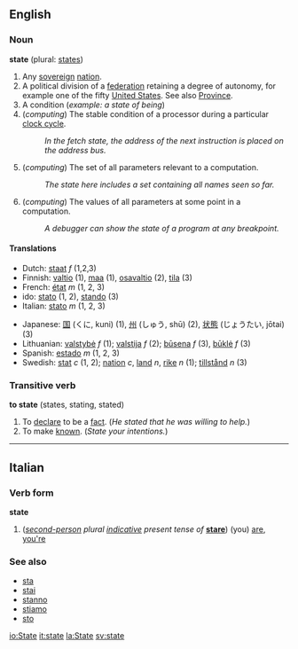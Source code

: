 ==English==
===Noun===
'''state''' (plural: [[states]])

#Any [[sovereign]] [[nation]].
#A political division of a [[federation]] retaining a degree of autonomy, for example one of the fifty [[United States]].  See also [[Province]].
#A condition (''example: a state of being'')
# (''computing'') The stable condition of a processor during a particular [[clock cycle]].
#: ''In the fetch state, the address of the next instruction is placed on the address bus.''
# (''computing'') The set of all parameters relevant to a computation.
#: ''The state here includes a set containing all names seen so far.''
# (''computing'') The values of all parameters at some point in a computation.
#: ''A debugger can show the state of a program at any breakpoint.''

====Translations====
{{top}}
<!--languages from A to I go here-->
*Dutch: [[staat]] ''f'' (1,2,3)
*Finnish: [[valtio]] (1), [[maa]] (1), [[osavaltio]] (2), [[tila]] (3)
*French: [[état]] ''m'' (1, 2, 3)
*ido: [[stato]] (1, 2), [[stando]] (3)
*Italian: [[stato]] ''m'' (1, 2, 3)
{{mid}}
<!--languages from J to Z go here-->
*Japanese: [[国]] (くに, kuni) (1), [[州]] (しゅう, shū) (2), [[状態]] (じょうたい, jōtai) (3)
*Lithuanian: [[valstybė]] ''f'' (1); [[valstija]] ''f'' (2); [[būsena]] ''f'' (3), [[būklė]] ''f'' (3)
*Spanish: [[estado]] ''m'' (1, 2, 3)
*Swedish: [[stat]] ''c'' (1, 2); [[nation]] ''c'', [[land]] ''n'', [[rike]] ''n'' (1); [[tillstånd]] ''n'' (3)
{{bottom}}


===Transitive verb===
'''to state''' (states, stating, stated)

#To [[declare]] to be a [[fact]].  (''He stated that he was willing to help.'')
#To make [[known]].  (''State your intentions.'')

----
==Italian==
===Verb form===
'''state'''

#(''[[second-person]] plural [[indicative]] present tense of'' '''[[stare#Italian|stare]]''') (you) [[are]], [[you're]]

===See also===
*[[sta]]
*[[stai]]
*[[stanno]]
*[[stiamo]]
*[[sto]]

[[io:State]]
[[it:state]]
[[la:State]]
[[sv:state]]